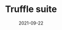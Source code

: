 ---
title: Truffle suite
category: Project
status: publish
date: 2021-09-22
slug: A world class development environment, testing framework and asset pipeline for EVM blockchains
logo: https://wp.gcap1.iotex.io/wp-content/uploads/2021/09/trufflesuite-header.png
featured_img: https://wp.gcap1.iotex.io/wp-content/uploads/2021/09/trufflesuite-header.png
website:
twitter:
telegram:
---